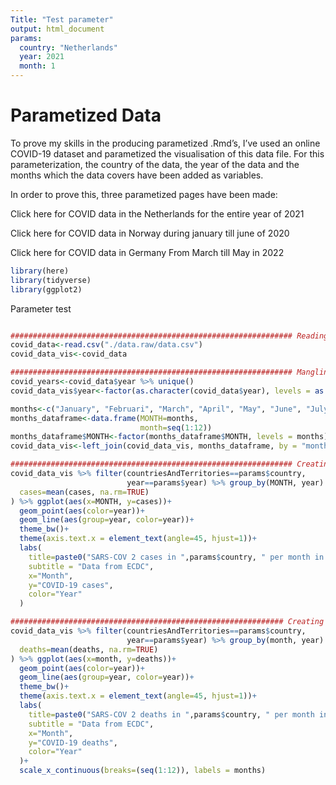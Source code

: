 ```yaml
---
Title: "Test parameter"
output: html_document
params:
  country: "Netherlands"
  year: 2021
  month: 1
---
```



# Parametized Data

To prove my skills in the producing parametized .Rmd's, I've used an online COVID-19 dataset and parametized the visualisation of this data file. For this parameterization, the country of the data, the year of the data and the months which the data covers have been added as variables. 

In order to prove this, three parametized pages have been made: 

Click here for COVID data in the Netherlands for the entire year of 2021

Click here for COVID data in Norway during january till june of 2020

Click here for COVID data in Germany From March till May in 2022

```r
library(here)
library(tidyverse)
library(ggplot2)
```

Parameter test 
```r

```


```r
############################################################### Reading data
covid_data<-read.csv("./data.raw/data.csv")
covid_data_vis<-covid_data

############################################################### Mangling data
covid_years<-covid_data$year %>% unique()
covid_data_vis$year<-factor(as.character(covid_data$year), levels = as.character(covid_years))

months<-c("January", "Februari", "March", "April", "May", "June", "July", "August", "September", "October", "November", "December")
months_dataframe<-data.frame(MONTH=months,
                             month=seq(1:12))
months_dataframe$MONTH<-factor(months_dataframe$MONTH, levels = months)
covid_data_vis<-left_join(covid_data_vis, months_dataframe, by = "month")

############################################################### Creating visualisation: Cases per month
covid_data_vis %>% filter(countriesAndTerritories==params$country,
                          year==params$year) %>% group_by(MONTH, year) %>% summarise(
  cases=mean(cases, na.rm=TRUE)
) %>% ggplot(aes(x=MONTH, y=cases))+
  geom_point(aes(color=year))+
  geom_line(aes(group=year, color=year))+
  theme_bw()+
  theme(axis.text.x = element_text(angle=45, hjust=1))+
  labs(
    title=paste0("SARS-COV 2 cases in ",params$country, " per month in ", params$year),
    subtitle = "Data from ECDC",
    x="Month",
    y="COVID-19 cases",
    color="Year"
  )

############################################################# Creating visualisation: Deaths per month
covid_data_vis %>% filter(countriesAndTerritories==params$country,
                          year==params$year) %>% group_by(month, year) %>% summarise(
  deaths=mean(deaths, na.rm=TRUE)
) %>% ggplot(aes(x=month, y=deaths))+
  geom_point(aes(color=year))+
  geom_line(aes(group=year, color=year))+
  theme_bw()+
  theme(axis.text.x = element_text(angle=45, hjust=1))+
  labs(
    title=paste0("SARS-COV 2 deaths in ",params$country, " per month in ", params$year),
    subtitle = "Data from ECDC",
    x="Month",
    y="COVID-19 deaths",
    color="Year"
  )+
  scale_x_continuous(breaks=(seq(1:12)), labels = months)
```


